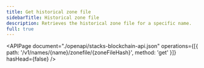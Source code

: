 ```yaml
---
title: Get historical zone file
sidebarTitle: Historical zone file
description: Retrieves the historical zone file for a specific name.
full: true
---
```


<APIPage
  document="./openapi/stacks-blockchain-api.json"
  operations={[{ path: '/v1/names/{name}/zonefile/{zoneFileHash}', method: 'get' }]}
  hasHead={false}
/>
